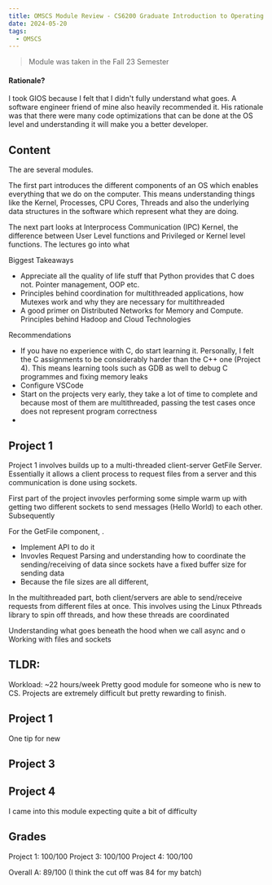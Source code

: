 ```yaml
---
title: OMSCS Module Review - CS6200 Graduate Introduction to Operating Systems (GIOS)
date: 2024-05-20
tags:
  - OMSCS
---
```


> Module was taken in the Fall 23 Semester


#### Rationale?
I took GIOS because I felt that I didn't fully understand what goes. A software engineer friend of mine also heavily recommended it. His rationale was that there were many code optimizations that can be done at the OS level and understanding it will make you a better developer.


## Content

The are several modules. 

The first part introduces the different components of an OS which enables everything that we do on the computer. This means understanding things like the Kernel, Processes, CPU Cores, Threads and also the underlying data structures in the software which represent what they are doing. 



The next part looks at Interprocess Communication (IPC)
 Kernel, the difference between User Level functions and Privileged or Kernel level functions. The lectures go into what 



Biggest Takeaways
- Appreciate all the quality of life stuff that Python provides that C does not. Pointer management, OOP etc. 
- Principles behind coordination for multithreaded applications, how Mutexes work and why they are necessary for multithreaded 
- A good primer on Distributed Networks for Memory and Compute. Principles behind Hadoop and Cloud Technologies


Recommendations
- If you have no experience with C, do start learning it. Personally, I felt the C assignments to be considerably harder than the C++ one (Project 4). This means learning tools such as GDB as well to debug C programmes and fixing memory leaks 
- Configure VSCode  
- Start on the projects very early, they take a lot of time to complete and because most of them are multithreaded, passing the test cases once does not represent program correctness 
- 

## Project 1

Project 1 involves builds up to a multi-threaded client-server GetFile Server. Essentially it allows a client process to request files from a server and this communication is done using sockets. 

First part of the project invovles performing some simple warm up with getting two different sockets to send messages (Hello World) to each other. Subsequently


For the GetFile component, . 
- Implement API to do it
- Invovles Request Parsing and understanding how to coordinate the sending/receiving of data since sockets have a fixed buffer size for sending data
- Because the file sizes are all different, 


In the multithreaded part, both client/servers are able to send/receive requests from different files at once. This involves using the Linux Pthreads library to spin off threads, and how these threads are coordinated

Understanding what goes beneath the hood when we call async and o
Working with files and sockets


## TLDR:
Workload: ~22 hours/week
Pretty good module for someone who is new to CS. Projects are extremely difficult but pretty rewarding to finish.


## Project 1

One tip for new 

## Project 3

## Project 4



I came into this module expecting quite a bit of difficulty





## Grades
Project 1: 100/100 
Project 3: 100/100
Project 4: 100/100

Overall A: 89/100 (I think the cut off was 84 for my batch)